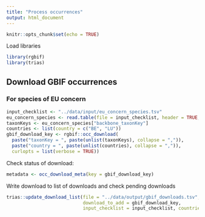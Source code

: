 ```yaml
---
title: "Process occurrences"
output: html_document
---
```


```r
knitr::opts_chunk$set(echo = TRUE)
```

Load libraries

```r
library(rgbif)
library(trias)
```

## Download GBIF occurrences

### For species of EU concern

```r
input_checklist <- "../data/input/eu_concern_species.tsv"
eu_concern_species <- read.table(file = input_checklist, header = TRUE, sep = "\t")
taxonKeys <- eu_concern_species["backbone_taxonKey"]
countries <- list(country = c("BE", "LU"))
gbif_download_key <- rgbif::occ_download(
  paste("taxonKey = ", paste(unlist(taxonKeys), collapse = ",")), 
  paste("country = ", paste(unlist(countries), collapse = ",")), 
  curlopts = list(verbose = TRUE))
```


Check status of download:

```r
metadata <- occ_download_meta(key = gbif_download_key)
```

Write download to list of downloads and check pending downloads

```r
trias::update_download_list(file = "../data/output/gbif_downloads.tsv", 
                            download_to_add = gbif_download_key, 
                            input_checklist = input_checklist, countries = countries)
```
